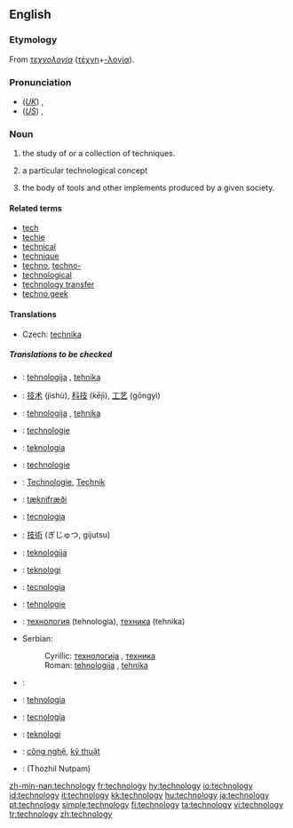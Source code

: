 ==English==

===Etymology===
From {{Gr.}} ''[[τεχνολογία]]'' ([[τέχνη]]+[[-λογία]]).

===Pronunciation===
*(''[[Received Pronunciation|UK]]'') {{IPA|/tɛkˈnɒlədʒi/}}, {{SAMPA|/tEk"nQl@dZi/}}
*(''[[General American|US]]'') {{IPA|/tɛkˈnɑlədʒi/}}, {{SAMPA|/tEk"nAl@dZi/}}

===Noun===
{{en-noun|technologies|-}}
{{wikipedia}}
# {{uncountable}} the study of or a collection of techniques.
# {{countable}} a particular technological concept
# the body of tools and other implements produced by a given society.

====Related terms====
*[[tech]]
*[[techie]]
*[[technical]]
*[[technique]]
*[[techno]], [[techno-]]
*[[technological]]
*[[technology transfer]]
*[[techno geek]]

====Translations====
{{trans-top|body of tools}}
*Czech: [[technika]] {{f}}
{{trans-mid}}
{{trans-bottom}}
=====Translations to be checked=====
{{checktrans}}

*{{ttbc|Bosnian}}: [[tehnologija]] {{f}}, [[tehnika]] {{f}}
*{{ttbc|Chinese}}: [[技术]] (jìshù), [[科技]] (kējì), [[工艺]] (gōngyì)
*{{ttbc|Croatian}}: [[tehnologija]] {{f}}, [[tehnika]] {{f}}
*{{ttbc|Dutch}}: [[technologie]]
*{{ttbc|Finnish}}: [[teknologia]]
*{{ttbc|French}}: [[technologie]] {{f}}
*{{ttbc|German}}: [[Technologie]], [[Technik]]
*{{ttbc|Icelandic}}: [[tæknifræði]] {{f}} 
*{{ttbc|Italian}}: [[tecnologia]] {{f}}
*{{ttbc|Japanese}}: [[技術]] (ぎじゅつ, gijutsu)
*{{ttbc|Maltese}}: [[teknoloġija]]
*{{ttbc|Norwegian}}: [[teknologi]]

*{{ttbc|Portuguese}}: [[tecnologia]] {{f}}
*{{ttbc|Romanian}}: [[tehnologie]]
*{{ttbc|Russian}}: [[технология]] (tehnologia), [[техника]] (tehnika)
*Serbian:
*:Cyrillic: [[технологија]] {{f}}, [[техника]] {{f}}
*:Roman: [[tehnologija]] {{f}}, [[tehnika]] {{f}}
*{{ttbc|Sindhi}}: {{SDchar|[[ٽيڪنيڀياس|ٽيڪِنِيڀِياسُ]]}}
*{{ttbc|Slovio}}: [[tehnologia]]
*{{ttbc|Spanish}}: [[tecnología]] {{f}}
*{{ttbc|Swedish}}: [[teknologi]] {{c}}
*{{ttbc|Vietnamese}}: [[công nghệ]], [[kỹ thuật]]
*{{ttbc|Tamil}}: (Thozhil Nutpam)


[[zh-min-nan:technology]]
[[fr:technology]]
[[hy:technology]]
[[io:technology]]
[[id:technology]]
[[it:technology]]
[[kk:technology]]
[[hu:technology]]
[[ja:technology]]
[[pt:technology]]
[[simple:technology]]
[[fi:technology]]
[[ta:technology]]
[[vi:technology]]
[[tr:technology]]
[[zh:technology]]